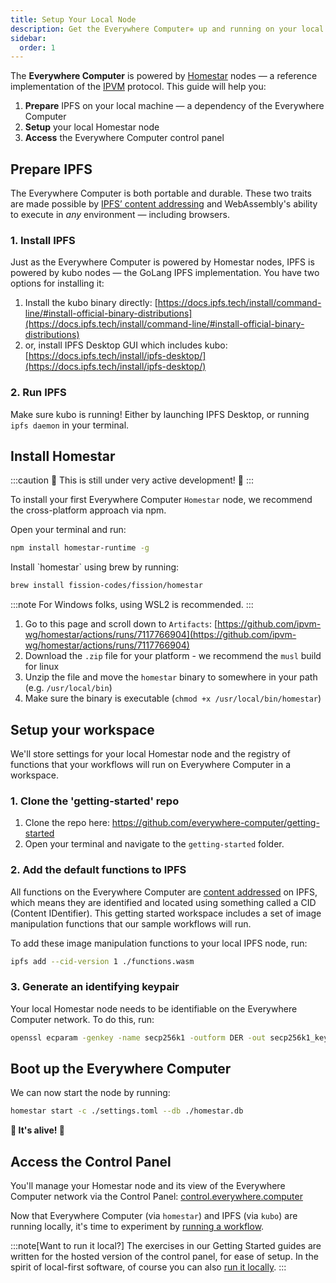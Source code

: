 ```yaml
---
title: Setup Your Local Node
description: Get the Everywhere Computer✵ up and running on your local machine.
sidebar:
  order: 1
---
```



The **Everywhere Computer** is powered by [Homestar](https://github.com/ipvm-wg/homestar) nodes — a reference implementation of the [IPVM](https://github.com/ipvm-wg) protocol. This guide will help you:

1. **Prepare** IPFS on your local machine — a dependency of the Everywhere Computer
2. **Setup** your local Homestar node
3. **Access** the Everywhere Computer control panel

## Prepare IPFS

The Everywhere Computer is both portable and durable. These two traits are made possible by [IPFS’ content addressing](https://fission.codes/blog/content-addressing-what-it-is-and-how-it-works/) and WebAssembly's ability to execute in _any_ environment — including browsers.

### 1. Install IPFS

Just as the Everywhere Computer is powered by Homestar nodes, IPFS is powered by kubo nodes — the GoLang IPFS implementation. You have two options for installing it:

1. Install the kubo binary directly: [https://docs.ipfs.tech/install/command-line/#install-official-binary-distributions](https://docs.ipfs.tech/install/command-line/#install-official-binary-distributions)
2. or, install IPFS Desktop GUI which includes kubo: [https://docs.ipfs.tech/install/ipfs-desktop/](https://docs.ipfs.tech/install/ipfs-desktop/)

### 2. Run IPFS

Make sure kubo is running! Either by launching IPFS Desktop, or running `ipfs daemon` in your terminal.

## Install Homestar

:::caution
🚧 This is still under very active development! 🚧
:::

To install your first Everywhere Computer `Homestar` node, we recommend the cross-platform approach via npm.

<Tabs>
  <TabItem label="Node">
Open your terminal and run:

```bash
npm install homestar-runtime -g
```  
  </TabItem>
  <TabItem label="macOS">
Install `homestar` using brew by running:

```bash
brew install fission-codes/fission/homestar  
```
  </TabItem>
  <TabItem label="Linux & Windows">
:::note
For Windows folks, using WSL2 is recommended.
:::

1. Go to this page and scroll down to `Artifacts`: [https://github.com/ipvm-wg/homestar/actions/runs/7117766904](https://github.com/ipvm-wg/homestar/actions/runs/7117766904)
2. Download the `.zip` file for your platform - we recommend the `musl` build for linux
3. Unzip the file and move the `homestar` binary to somewhere in your path (e.g. `/usr/local/bin`)
4. Make sure the binary is executable (`chmod +x /usr/local/bin/homestar`)
  </TabItem>
</Tabs>

## Setup your workspace

We'll store settings for your local Homestar node and the registry of functions that your workflows will run on Everywhere Computer in a workspace.

### 1. Clone the \'getting-started\' repo

1. Clone the repo here: https://github.com/everywhere-computer/getting-started
2. Open your terminal and navigate to the `getting-started` folder.

### 2. Add the default functions to IPFS

All functions on the Everywhere Computer are [content addressed](https://fission.codes/blog/content-addressing-what-it-is-and-how-it-works/) on IPFS, which means they are identified and located using something called a CID (Content IDentifier). This getting started workspace includes a set of image manipulation functions that our sample workflows will run.&#x20;

To add these image manipulation functions to your local IPFS node, run:

```bash
ipfs add --cid-version 1 ./functions.wasm  
```

### 3. Generate an identifying keypair

Your local Homestar node needs to be identifiable on the Everywhere Computer network. To do this, run:

```bash
openssl ecparam -genkey -name secp256k1 -outform DER -out secp256k1_key.der  
```

## Boot up the Everywhere Computer

We can now start the node by running:

```bash
homestar start -c ./settings.toml --db ./homestar.db
```

**🧟 It's alive! 🧟**

## Access the Control Panel

You'll manage your Homestar node and its view of the Everywhere Computer network via the Control Panel: [control.everywhere.computer](https://control.everywhere.computer/)

Now that Everywhere Computer (via `homestar`) and IPFS (via `kubo`) are running locally, it's time to experiment by [running a workflow](run-a-workflow).

:::note[Want to run it local?]
The exercises in our Getting Started guides are written for the hosted version of the control panel, for ease of setup. In the spirit of local-first software, of course you can also [run it locally](../control-panel/running-it-locally).
:::
